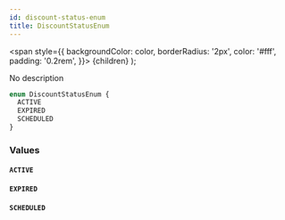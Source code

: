 ```yaml
---
id: discount-status-enum
title: DiscountStatusEnum
---
```


<span
style={{
      backgroundColor: color,
      borderRadius: '2px',
      color: '#fff',
      padding: '0.2rem',
    }}>
{children}
</span>
);

No description

```graphql
enum DiscountStatusEnum {
  ACTIVE
  EXPIRED
  SCHEDULED
}
```

### Values

#### `ACTIVE`

#### `EXPIRED`

#### `SCHEDULED`
